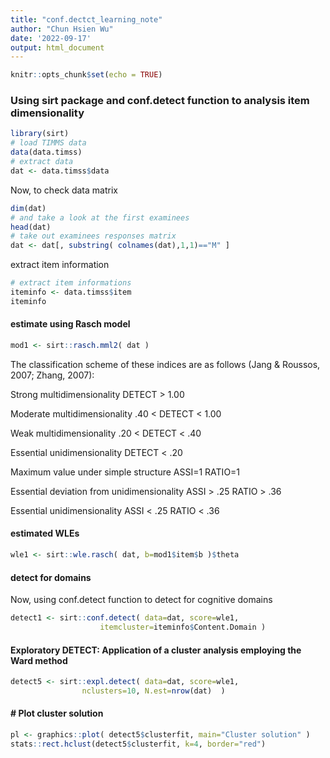 ```yaml
---
title: "conf.dectct_learning_note"
author: "Chun Hsien Wu"
date: '2022-09-17'
output: html_document
---
```


```r
knitr::opts_chunk$set(echo = TRUE)
```

### Using sirt package and conf.detect function to analysis item dimensionality
```r
library(sirt)
# load TIMMS data
data(data.timss)
# extract data
dat <- data.timss$data
```
Now, to check data matrix
```r
dim(dat)
# and take a look at the first examinees
head(dat)
# take out examinees responses matrix
dat <- dat[, substring( colnames(dat),1,1)=="M" ]
```
extract item information
```r
# extract item informations
iteminfo <- data.timss$item
iteminfo
```
#### estimate using Rasch model
```r
mod1 <- sirt::rasch.mml2( dat )
```

The classification scheme of these indices are as follows (Jang & Roussos, 2007; Zhang, 2007):

Strong multidimensionality 	DETECT > 1.00

Moderate multidimensionality 	.40 < DETECT < 1.00

Weak multidimensionality 	.20 < DETECT < .40

Essential unidimensionality 	DETECT < .20

Maximum value under simple structure 	ASSI=1 	RATIO=1

Essential deviation from unidimensionality 	ASSI > .25 	RATIO
> .36

Essential unidimensionality 	ASSI < .25 	RATIO < .36 

#### estimated WLEs
```r
wle1 <- sirt::wle.rasch( dat, b=mod1$item$b )$theta
```
#### detect for domains
Now, using conf.detect function to detect for cognitive domains
```r
detect1 <- sirt::conf.detect( data=dat, score=wle1,
                    itemcluster=iteminfo$Content.Domain )
```
#### Exploratory DETECT: Application of a cluster analysis employing the Ward method
```r
detect5 <- sirt::expl.detect( data=dat, score=wle1,
                nclusters=10, N.est=nrow(dat)  )
```
#### # Plot cluster solution
```r
pl <- graphics::plot( detect5$clusterfit, main="Cluster solution" )
stats::rect.hclust(detect5$clusterfit, k=4, border="red")
```

